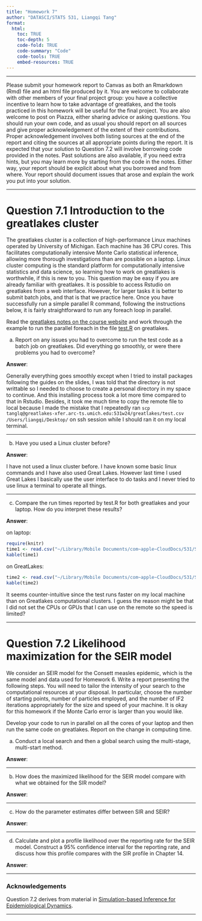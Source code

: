 ```yaml
---
title: "Homework 7"
author: "DATASCI/STATS 531, Liangqi Tang"
format: 
  html:
    toc: TRUE
    toc-depth: 5
    code-fold: TRUE
    code-summary: "Code"
    code-tools: TRUE
    embed-resources: TRUE
---
```


\newcommand\prob{\mathbb{P}}
\newcommand\E{\mathbb{E}}
\newcommand\var{\mathrm{Var}}
\newcommand\cov{\mathrm{Cov}}
\newcommand\data[1]{#1^*}

--------

Please submit your homework report to Canvas as both an Rmarkdown (Rmd) file and an html file produced by it. You are welcome to collaborate with other members of your final project group: you have a collective incentive to learn how to take advantage of greatlakes, and the tools practiced in this homework will be useful for the final project. You are also welcome to post on Piazza, either sharing advice or asking questions. You should run your own code, and as usual you should report on all sources and give proper acknowledgement of the extent of their contributions. Proper acknowledgement involves both listing sources at the end of the report and citing the sources at all appropriate points during the report. It is expected that your solution to Question 7.2 will involve borrowing code provided in the notes. Past solutions are also available, if you need extra hints, but you may learn more by starting from the code in the notes. Either way, your report should be explicit about what you borrowed and from where. Your report should document issues that arose and explain the work you put into your solution.

------------

# Question 7.1 Introduction to the greatlakes cluster

The greatlakes cluster is a collection of high-performance Linux machines operated by University of Michigan. Each machine has 36 CPU cores. This facilitates computationally intensive Monte Carlo statistical inference, allowing more thorough investigations than are possible on a laptop. Linux cluster computing is the standard platform for computationally intensive statistics and data science, so learning how to work on greatlakes is worthwhile, if this is new to you. This question may be easy if you are already familiar with greatlakes. It is possible to access Rstudio on greatlakes from a web interface. However, for larger tasks it is better to submit batch jobs, and that is that we practice here. Once you have successfully run a simple parallel R command, following the instructions below, it is fairly straightforward to run any foreach loop in parallel.

Read the [greatlakes notes on the course website](../greatlakes/index.html) and work through the example to run the parallel foreach in the file [test.R](../greatlakes/test.R) on greatlakes. 

(a) Report on any issues you had to overcome to run the test code as a batch job on greatlakes. Did everything go smoothly, or were there problems you had to overcome?

**Answer**:

Generally everything goes smoothly except when I tried to install packages following the guides on the slides, I was told that the directory is not writtable so I needed to choose to create a personal directory in my space to continue. And this installing process took a lot more time compared to that in Rstudio. Besides, it took me much time to copy the remote file to local because I made the mistake that I repeatedly ran `scp tanglq@greatlakes-xfer.arc-ts.umich.edu:531w24/greatlakes/test.csv /Users/liangqi/Desktop/` on ssh session while I should ran it on my local terminal.

****

(b) Have you used a Linux cluster before?

**Answer**:

I have not used a linux cluster before. I have known some basic linux commands and I have also used Great Lakes. However last time I used Great Lakes I basically use the user interface to do tasks and I never tried to use linux a terminal to operate all things.

****

(c) Compare the run times reported by test.R for both greatlakes and your laptop. How do you interpret these results?

**Answer**:

on laptop:

```r
require(knitr)
time1 <- read.csv("~/Library/Mobile Documents/com~apple~CloudDocs/531/Stats531/greatlakes/test_local.csv", sep = " ")
kable(time1)
```

on GreatLakes:

```r
time2 <- read.csv("~/Library/Mobile Documents/com~apple~CloudDocs/531/Stats531/greatlakes/test_remote.csv", sep = " ")
kable(time2)
```

It seems counter-intuitive since the test runs faster on my local machine than on Greatlakes computational clusters. I guess the reason might be that I did not set the CPUs or GPUs that I can use on the remote so the speed is limited?

****

# Question 7.2 Likelihood maximization for the SEIR model

We consider an SEIR model for the Consett measles epidemic, which is the same model and data used for Homework 6. Write a report presenting the following steps. You will need to tailor the intensity of your search to the computational resources at your disposal. In particular, choose the number of starting points, number of particles employed, and the number of IF2 iterations appropriately for the size and speed of your machine. It is okay for this homework if the Monte Carlo error is larger than you would like.

Develop your code to run in parallel on all the cores of your laptop and then run the same code on greatlakes. Report on the change in computing time.

(a) Conduct a local search and then a global search using the multi-stage, multi-start method.

**Answer**:



****

(b) How does the maximized likelihood for the SEIR model compare with what we obtained for the SIR model?

**Answer**:



****

(c) How do the parameter estimates differ between SIR and SEIR?

**Answer**:



****

(d) Calculate and plot a profile likelihood over the reporting rate for the SEIR model. Construct a 95% confidence interval for the reporting rate, and discuss how this profile compares with the SIR profile in Chapter 14.

**Answer**:



****

### Acknowledgements

Question 7.2 derives from material in [Simulation-based Inference for Epidemiological Dynamics](http://kingaa.github.io/sbied/index.html).

---------------




